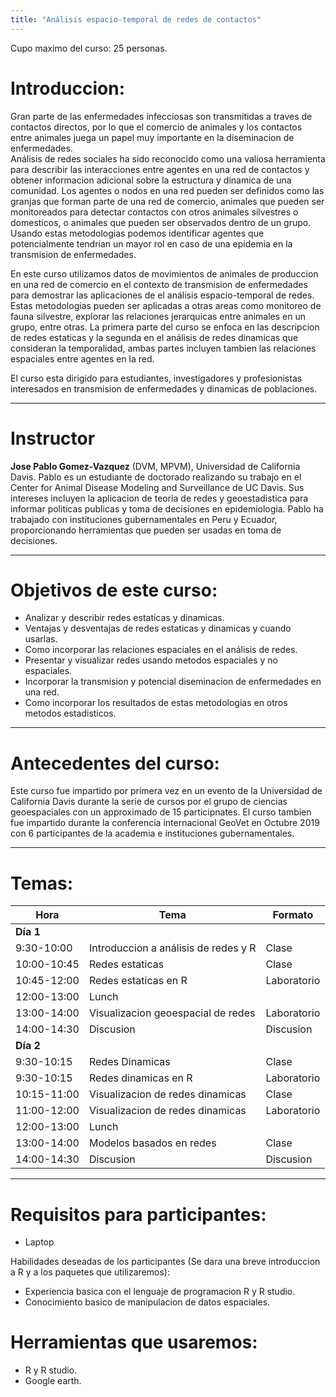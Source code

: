 ---
title: "Análisis espacio-temporal de redes de contactos"
---

Cupo maximo del curso: 25 personas.  

# Introduccion:

Gran parte de las enfermedades infecciosas son transmitidas a traves de contactos directos, por lo que el comercio de animales y los contactos entre animales juega un papel muy importante en la diseminacion de enfermedades.  
Análisis de redes sociales ha sido reconocido como una valiosa herramienta para describir las interacciones entre agentes en una red de contactos y obtener informacion adicional sobre la estructura y dinamica de una comunidad. Los agentes o nodos en una red pueden ser definidos como las granjas que forman parte de una red de comercio, animales que pueden ser monitoreados para detectar contactos con otros animales silvestres o domesticos, o animales que pueden ser observados dentro de un grupo. Usando estas metodologias podemos identificar agentes que potencialmente tendrian un mayor rol en caso de una epidemia en la transmision de enfermedades.  

En este curso utilizamos datos de movimientos de animales de produccion en una red de comercio en el contexto de transmision de enfermedades para demostrar las aplicaciones de el análisis espacio-temporal de redes. Estas metodologias pueden ser aplicadas a otras areas como monitoreo de fauna silvestre, explorar las relaciones jerarquicas entre animales en un grupo, entre otras. La primera parte del curso se enfoca en las descripcion de redes estaticas y la segunda en el análisis de redes dinamicas que consideran la temporalidad, ambas partes incluyen tambien las relaciones espaciales entre agentes en la red.  

El curso esta dirigido para estudiantes, investigadores y profesionistas interesados en transmision de enfermedades y dinamicas de poblaciones.

________

# Instructor

**Jose Pablo Gomez-Vazquez** (DVM, MPVM), Universidad de California Davis. Pablo es un estudiante de doctorado realizando su trabajo en el Center for Animal Disease Modeling and Surveillance de UC Davis. Sus intereses incluyen la aplicacion de teoria de redes y geoestadistica para informar politicas publicas y toma de decisiones en epidemiologia. Pablo ha trabajado con instituciones gubernamentales en Peru y Ecuador, proporcionando herramientas que pueden ser usadas en toma de decisiones.  

________


# Objetivos de este curso:

 - Analizar y describir redes estaticas y dinamicas.
 - Ventajas y desventajas de redes estaticas y dinamicas y cuando usarlas.
 - Como incorporar las relaciones espaciales en el análisis de redes.
 - Presentar y visualizar redes usando metodos espaciales y no espaciales.
 - Incorporar la transmision y potencial diseminacion de enfermedades en una red.
 - Como incorporar los resultados de estas metodologias en otros metodos estadisticos.
 
________


# Antecedentes del curso:

Este curso fue impartido por primera vez en un evento de la Universidad de California Davis durante la serie de cursos por el grupo de ciencias geoespaciales con un approximado de 15 participnates. El curso tambien fue impartido durante la conferencia internacional GeoVet en Octubre 2019 con 6 participantes de la academia e instituciones gubernamentales.  

________

# Temas:

<!-- ## Formato de un día:   -->

<!-- |Hora       |Tema                                  | -->
<!-- |-----------|--------------------------------------| -->
<!-- |8:30-9:30  |Introduccion a análisis de redes y R  | -->
<!-- |9:30--10:30|Redes estaticas                       | -->
<!-- |10:30-10:45|Break                                 | -->
<!-- |10:45-12:00|Visualización de redes                | -->
<!-- |12:00-13:00|Comida                                | -->
<!-- |13:00-14:00|Visualización Geoespacial de redes    | -->
<!-- |14:00-15:00|Análisis de redes dinamicas           | -->
<!-- |15:00-15:15|Break                                 | -->
<!-- |15:15-16:30|Visualización de redes dinámicas      | -->
<!-- |16:30-17:00|Extensiones de aplicaciónes           | -->
  
  


<!-- **Introducción.** Objetivos del curso, conceptos basicos, el tipo de datos y herramientas que usaremos.   -->

<!-- **Redes Estaticas.** Introducción a teoría de redes, terminología, medidas de centralidad y estadisticas de la red, detección de comunidades y ejemplos.   -->

<!-- **Visualización de redes** Usaremos R para importar y analyzar los datos proporcionados. Dentro del análisis obtendremos estadisticas de la ed, medidas de centralidad y haremos deteccion de comunidades que posteriormente usaremos para crear figuras informativas con la informacion de la red.   -->

<!-- **Visualizacion geoespacial de redes.**  Usaremos sistemas de informacion geografica para representar espacialmente la red usando herramientas de libre acceso como R, OpenRoute service y Google Earth.   -->

<!-- **Analisis de redes dinamicas.** Introduciremos a como analysar redes agregando el componente temporal y estadisticas de redes dinamicas.   -->

<!-- **Visualizacion de Redes Dinamicas.** Metodos para una visualizacion effectiva de redes dinamicas agregando el componente espacial.   -->

<!-- **Discusión final.** Cerraremos con una discusion sobre cuando usar redes estaticas vs dinamicas y futuras aplicaciones.   -->



|Hora       |Tema                                  |Formato     |
|-----------|--------------------------------------|------------|
|**Día 1**  |                                      |            |
|9:30-10:00 |Introduccion a análisis de redes y R  |Clase       |
|10:00-10:45|Redes estaticas                       |Clase       |
|10:45-12:00|Redes estaticas en R                  |Laboratorio |
|12:00-13:00|Lunch                                 |            |
|13:00-14:00|Visualizacion geoespacial de redes    |Laboratorio |
|14:00-14:30|Discusion                             |Discusion   |
|**Día 2**  |                                      |            |
|9:30-10:15 |Redes Dinamicas                       |Clase       |
|9:30-10:15 |Redes dinamicas en R                  |Laboratorio |
|10:15-11:00|Visualizacion de redes dinamicas      |Clase       |
|11:00-12:00|Visualizacion de redes dinamicas      |Laboratorio |
|12:00-13:00|Lunch                                 |            |
|13:00-14:00|Modelos basados en redes              |Clase       |
|14:00-14:30|Discusion                             |Discusion   |


<!-- **Introduccion a análisis de redes y R** Motivacion de por que estmos interesadon en analisis de redes y ventajas de usar R para analizar los datos. Hablaremos de como definir una red e introduciremos las metodologias que usaremos en el curso.   -->

<!-- **Redes estaticas** Introduccion a la teoria de redes, metodos de muestreo, terminologia, estadisticas globales y locales de la red, deteccion de comunidades y ejemplos de aplicaciones.   -->

<!-- **Visualizacion de redes** Usaremos R para importar y analyzar los datos proporcionados. Dentro del análisis obtendremos estadisticas de la red, medidas de centralidad y haremos deteccion de comunidades que posteriormente usaremos para crear visualizaciones con la informacion de la red.   -->

<!-- **Visualizacion geoespacial de redes.**  Usaremos sistemas de informacion geografica para representar espacialmente la red usando herramientas de libre acceso como R, OpenRoute service y Google Earth.   -->

________


# Requisitos para participantes:
  - Laptop
  
  Habilidades deseadas de los participantes (Se dara una breve introduccion a R y a los paquetes que utilizaremos): 
  
  - Experiencia basica con el lenguaje de programacion R y R studio.
  - Conocimiento basico de manipulacion de datos espaciales.
  
# Herramientas que usaremos:
  - R y R studio.
  - Google earth. 
